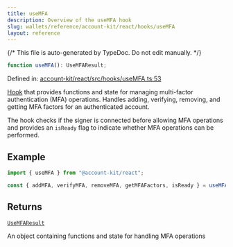 ```yaml
---
title: useMFA
description: Overview of the useMFA hook
slug: wallets/reference/account-kit/react/hooks/useMFA
layout: reference
---
```


{/* This file is auto-generated by TypeDoc. Do not edit manually. */}

```ts
function useMFA(): UseMFAResult;
```

Defined in: [account-kit/react/src/hooks/useMFA.ts:53](https://github.com/alchemyplatform/aa-sdk/blob/c1a84188d03473acac2fdb49fb7cd7fdba73169b/account-kit/react/src/hooks/useMFA.ts#L53)

[Hook](https://github.com/alchemyplatform/aa-sdk/blob/main/account-kit/react/src/hooks/useMFA.ts) that provides functions and state for managing multi-factor authentication (MFA) operations.
Handles adding, verifying, removing, and getting MFA factors for an authenticated account.

The hook checks if the signer is connected before allowing MFA operations and provides an `isReady` flag
to indicate whether MFA operations can be performed.

## Example

```ts twoslash
import { useMFA } from "@account-kit/react";

const { addMFA, verifyMFA, removeMFA, getMFAFactors, isReady } = useMFA();
```

## Returns

[`UseMFAResult`](../type-aliases/UseMFAResult.mdx)

An object containing functions and state for handling MFA operations
